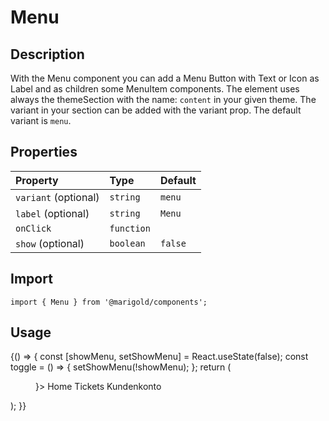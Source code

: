 
<Meta title="Components/Menu" />

# Menu

## Description

With the Menu component you can add a Menu Button with Text or Icon as Label and as children some MenuItem components.
The element uses always the themeSection with the name: `content` in your given theme. The variant in your section can be added with the variant prop. The default variant is `menu`.

## Properties

| Property             | Type       | Default |
| :------------------- | :--------- | :------ |
| `variant` (optional) | `string`   | `menu`  |
| `label` (optional)   | `string`   | `Menu`  |
| `onClick`            | `function` |         |
| `show` (optional)    | `boolean`  | `false` |

## Import

```tsx
import { Menu } from '@marigold/components';
```

## Usage

<Canvas>
  <Story name="menu">
    {() => {
      const [showMenu, setShowMenu] = React.useState(false);
      const toggle = () => {
        setShowMenu(!showMenu);
      };
      return (
        <Menu onClick={toggle} show={showMenu} label={<BurgerMenu />}>
          <MenuItem href="#">Home</MenuItem>
          <MenuItem href="#">Tickets</MenuItem>
          <MenuItem href="#">Kundenkonto</MenuItem>
        </Menu>
      );
    }}
  </Story>
</Canvas>
